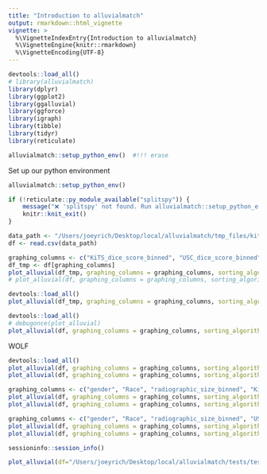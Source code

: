```yaml
---
title: "Introduction to alluvialmatch"
output: rmarkdown::html_vignette
vignette: >
  %\VignetteIndexEntry{Introduction to alluvialmatch}
  %\VignetteEngine{knitr::rmarkdown}
  %\VignetteEncoding{UTF-8}
---
```


```r
devtools::load_all()
# library(alluvialmatch)
library(dplyr)
library(ggplot2)
library(ggalluvial)
library(ggforce)
library(igraph)
library(tibble)
library(tidyr)
library(reticulate)

alluvialmatch::setup_python_env()  #!!! erase
```

Set up our python environment
```r
alluvialmatch::setup_python_env()
```

```r
if (!reticulate::py_module_available("splitspy")) {
    message("❌ 'splitspy' not found. Run alluvialmatch::setup_python_env() and restart R.")
    knitr::knit_exit()
}
```

```r
data_path <- "/Users/joeyrich/Desktop/local/alluvialmatch/tmp_files/kits_alluvial_data.csv"
df <- read.csv(data_path)
```

```r
graphing_columns <- c("KiTS_dice_score_binned", "USC_dice_score_binned")
df_tmp <- df[graphing_columns]
plot_alluvial(df_tmp, graphing_columns = graphing_columns, sorting_algorithm = "None", color_bands=TRUE, verbose=TRUE)
# plot_alluvial(df, graphing_columns = graphing_columns, sorting_algorithm = "neighbornet", color_bands=TRUE)  #!!!! uncomment
```

```r
devtools::load_all()
plot_alluvial(df_tmp, graphing_columns = graphing_columns, sorting_algorithm = "neighbornet", color_bands=TRUE, verbose=TRUE, optimize_column_order_per_cycle=FALSE)
```

```r
devtools::load_all()
# debugonce(plot_alluvial)
plot_alluvial(df, graphing_columns = graphing_columns, sorting_algorithm = "neighbornet", color_bands=TRUE, verbose=TRUE)
```

WOLF
```r
devtools::load_all()
plot_alluvial(df, graphing_columns = graphing_columns, sorting_algorithm = "greedy_WOLF", fixed_column = "KiTS_dice_score_binned", color_bands=TRUE, verbose=TRUE, random_initializations=3)
plot_alluvial(df, graphing_columns = graphing_columns, sorting_algorithm = "greedy_WBLF", color_bands=TRUE, verbose=TRUE, random_initializations = 3)
```



```r
graphing_columns <- c("gender", "Race", "radiographic_size_binned", "KiTS_dice_score_binned")
plot_alluvial(df, graphing_columns = graphing_columns, sorting_algorithm = "None", color_bands=TRUE)
plot_alluvial(df, graphing_columns = graphing_columns, sorting_algorithm = "neighbornet", color_bands=TRUE)
```

```r
graphing_columns <- c("gender", "Race", "radiographic_size_binned", "USC_dice_score_binned")
plot_alluvial(df, graphing_columns = graphing_columns, sorting_algorithm = "None", color_bands=TRUE)
plot_alluvial(df, graphing_columns = graphing_columns, sorting_algorithm = "neighbornet", color_bands=TRUE)
```

```r
sessioninfo::session_info()
```




```r
plot_alluvial(df="/Users/joeyrich/Desktop/local/alluvialmatch/tests/testthat/ground_truth/df_tests_cli.csv", output_plot_path="/Users/joeyrich/Desktop/local/alluvialmatch/sorting_none.png", sorting_algorithm="None")
```


